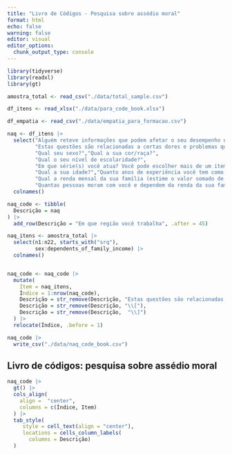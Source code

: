 ```yaml
---
title: "Livro de Códigos - Pesquisa sobre assédio moral"
format: html
echo: false
warning: false
editor: visual
editor_options: 
  chunk_output_type: console
---
```


```r
library(tidyverse)
library(readxl)
library(gt)
```


```r
amostra_total <- read_csv("./data/total_sample.csv")

df_itens <- read_xlsx("./data/para_code_book.xlsx")

df_empatia <- read_csv("./data/empatia_para_formacao.csv")
```

```r
naq <- df_itens |> 
  select("Alguém reteve informações que podem afetar o seu desempenho no trabalho.":"Foi ameaçado(a) de violência ou abuso físico ou foi alvo de violência real.",
         "Estas questões são relacionadas a certas dores e problemas que podem ter lhe incomodado nos últimos 30 dias. Se você acha que a questão se aplica a você e você teve o problema descrito nos últimos 30 dias responda SIM. Por outro lado, se a questão não se aplica a você e você não teve o problema nos últimos 30 dias, responda NÃO. Lembre-se: o diagnóstico definitivo só pode ser fornecido por um profissional. [Tem dores de cabeça com frequência?]":"Estas questões são relacionadas a certas dores e problemas que podem ter lhe incomodado nos últimos 30 dias. Se você acha que a questão se aplica a você e você teve o problema descrito nos últimos 30 dias responda SIM. Por outro lado, se a questão não se aplica a você e você não teve o problema nos últimos 30 dias, responda NÃO. Lembre-se: o diagnóstico definitivo só pode ser fornecido por um profissional. [Fica cansado(a) com facilidade?]",
         "Qual seu sexo?","Qual a sua cor/raça?",
         "Qual o seu nível de escolaridade?",
         "Em que série(s) você atua? Você pode escolher mais de um item caso atue em mais de um nível de ensino.",
         "Qual a sua idade?","Quanto anos de experiência você tem como professor, considerando a sua carreira como um todo?",
         "Qual a renda mensal da sua família (estime o valor somado de todos que trabalham e colaboram com as despesas)?",
         "Quantas pessoas moram com você e dependem da renda da sua família?") |> 
  colnames()

naq_code <- tibble(
  Descrição = naq
) |> 
  add_row(Descrição = "Em que região você trabalha", .after = 45)

naq_itens <- amostra_total |> 
  select(n1:n22, starts_with("srq"),
         sex:dependents_of_family_income) |> 
  colnames()


naq_code <- naq_code |> 
  mutate(
    Item = naq_itens,
    Índice = 1:nrow(naq_code),
    Descrição = str_remove(Descrição, "Estas questões são relacionadas a certas dores e problemas que podem ter lhe incomodado nos últimos 30 dias. Se você acha que a questão se aplica a você e você teve o problema descrito nos últimos 30 dias responda SIM. Por outro lado, se a questão não se aplica a você e você não teve o problema nos últimos 30 dias, responda NÃO. Lembre-se: o diagnóstico definitivo só pode ser fornecido por um profissional."),
    Descrição = str_remove(Descrição, "\\["),
    Descrição = str_remove(Descrição,  "\\]")
  ) |> 
  relocate(Índice, .before = 1)

naq_code |> 
  write_csv("./data/naq_code_book.csv")
```

## Livro de códigos: pesquisa sobre assédio moral

```r
naq_code |> 
  gt() |> 
  cols_align(
    align =  "center",
    columns = c(Índice, Item)
  ) |> 
  tab_style(
     style = cell_text(align = "center"),
     locations = cells_column_labels(
       columns = Descrição)
  )
```
